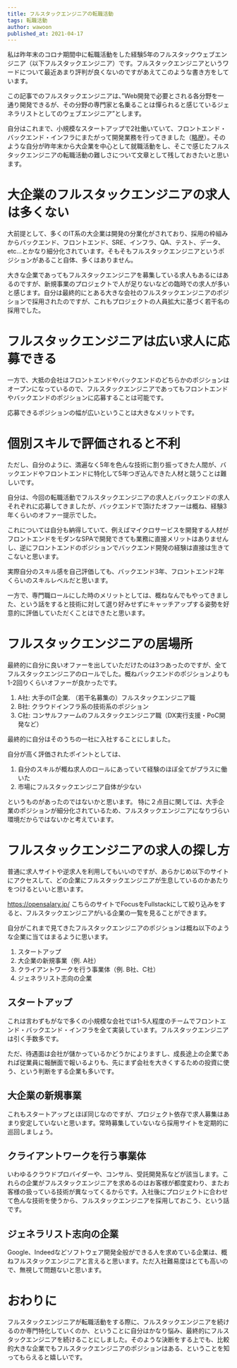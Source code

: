 ```yaml
---
title: フルスタックエンジニアの転職活動
tags: 転職活動 
author: wawoon
published_at: 2021-04-17
---
```


私は昨年末のコロナ期間中に転職活動をした経験5年のフルスタックウェブエンジニア（以下フルスタックエンジニア）です。フルスタックエンジニアというワードについて最近あまり評判が良くないのですがあえてこのような書き方をしています。

この記事でのフルスタックエンジニアは、”Web開発で必要とされる各分野を一通り開発できるが、その分野の専門家と名乗ることは憚られると感じているジェネラリストとしてのウェブエンジニア”とします。

自分はこれまで、小規模なスタートアップで2社働いていて、フロントエンド・バックエンド・インフラにまたがって開発業務を行ってきました（[略歴](/posts/about)）。そのような自分が昨年末から大企業を中心として就職活動をし、そこで感じたフルスタックエンジニアの転職活動の難しさについて文章として残しておきたいと思います。

# 大企業のフルスタックエンジニアの求人は多くない

大前提として、多くのIT系の大企業は開発の分業化がされており、採用の枠組みからバックエンド、フロントエンド、SRE、インフラ、QA、テスト、データ、etc…とかなり細分化されています。そもそもフルスタックエンジニアというポジションがあること自体、多くはありません。

大きな企業であってもフルスタックエンジニアを募集している求人もあるにはあるのですが、新規事業のプロジェクトで人が足りないなどの臨時での求人が多いと感じます。自分は最終的にとある大きな会社のフルスタックエンジニアのポジションで採用されたのですが、これもプロジェクトの人員拡大に基づく若干名の採用でした。

# フルスタックエンジニアは広い求人に応募できる

一方で、大抵の会社はフロントエンドやバックエンドのどちらかのポジションはオープンになっているので、フルスタックエンジニアであってもフロントエンドやバックエンドのポジションに応募することは可能です。

応募できるポジションの幅が広いということは大きなメリットです。

# 個別スキルで評価されると不利

ただし、自分のように、満遍なく5年を色んな技術に割り振ってきた人間が、バックエンドやフロントエンドに特化して5年つぎ込んできた人材と競うことは難しいです。

自分は、今回の転職活動でフルスタックエンジニアの求人とバックエンドの求人それぞれに応募してきましたが、バックエンドで頂けたオファーは概ね、経験3年くらいのオファー提示でした。

これについては自分も納得していて、例えばマイクロサービスを開発する人材がフロントエンドをモダンなSPAで開発できても業務に直接メリットはありませんし、逆にフロントエンドのポジションでバックエンド開発の経験は直接は生きてこないと思います。

実際自分のスキル感を自己評価しても、バックエンド3年、フロントエンド2年くらいのスキルレベルだと思います。

一方で、専門職ロールにした時のメリットとしては、概ねなんでもやってきました、という話をすると技術に対して選り好みせずにキャッチアップする姿勢を好意的に評価していただくことはできたと思います。

# フルスタックエンジニアの居場所

最終的に自分に良いオファーを出していただけたのは3つあったのですが、全てフルスタックエンジニアのロールでした。概ねバックエンドのポジションよりも1-2回りくらいオファーが良かったです。

1. A社: 大手のIT企業. （若干名募集の）フルスタックエンジニア職
2. B社: クラウドインフラ系の技術系のポジション
3. C社: コンサルファームのフルスタックエンジニア職（DX実行支援・PoC開発など）

最終的に自分はそのうちの一社に入社することにしました。

自分が高く評価されたポイントとしては、

1. 自分のスキルが概ね求人のロールにあっていて経験のほぼ全てがプラスに働いた
2. 市場にフルスタックエンジニア自体が少ない

というものがあったのではないかと思います。
特に２点目に関しては、大手企業のポジションが細分化されているため、フルスタックエンジニアになりづらい環境だからではないかと考えています。

# フルスタックエンジニアの求人の探し方

普通に求人サイトや逆求人を利用してもいいのですが、あらかじめ以下のサイトにアクセスして、どの企業にフルスタックエンジニアが生息しているのかあたりをつけるといいと思います。

https://opensalary.jp/
こちらのサイトでFocusをFullstackにして絞り込みをすると、フルスタックエンジニアがいる企業の一覧を見ることができます。

自分がこれまで見てきたフルスタックエンジニアのポジションは概ね以下のような企業に当てはまるように思います。

1. スタートアップ
2. 大企業の新規事業（例. A社）
3. クライアントワークを行う事業体（例. B社、C社）
4. ジェネラリスト志向の企業

## スタートアップ

これは言わずもがなで多くの小規模な会社では1-5人程度のチームでフロントエンド・バックエンド・インフラを全て実装しています。フルスタックエンジニアは引く手数多です。

ただ、待遇面は会社が儲かっているかどうかによりますし、成長途上の企業であれば従業員に報酬面で報いるよりも、先にまず会社を大きくするための投資に使う、という判断をする企業も多いです。

## 大企業の新規事業

これもスタートアップとほぼ同じなのですが、プロジェクト依存で求人募集はあまり安定していないと思います。常時募集していないなら採用サイトを定期的に巡回しましょう。

## クライアントワークを行う事業体

いわゆるクラウドプロバイダーや、コンサル、受託開発系などが該当します。これらの企業がフルスタックエンジニアを求めるのはお客様が都度変わり、またお客様の扱っている技術が異なってくるからです。入社後にプロジェクトに合わせて色んな技術を使うから、フルスタックエンジニアを採用しておこう、という話です。

## ジェネラリスト志向の企業

Google、Indeedなどソフトウェア開発全般ができる人を求めている企業は、概ねフルスタックエンジニアと言えると思います。ただ入社難易度はとても高いので、無視して問題ないと思います。

# おわりに

フルスタックエンジニアが転職活動をする際に、フルスタックエンジニアを続けるのか専門特化していくのか、ということに自分はかなり悩み、最終的にフルスタックエンジニアを続けることにしました。そのような決断をする上でも、比較的大きな企業でもフルスタックエンジニアのポジションはある、ということを知ってもらえると嬉しいです。